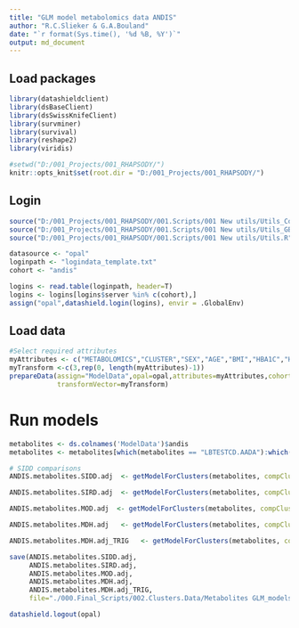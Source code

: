 ```yaml
---
title: "GLM model metabolomics data ANDIS"
author: "R.C.Slieker & G.A.Bouland"
date: "`r format(Sys.time(), '%d %B, %Y')`"
output: md_document
---
```


## Load packages

```r
library(datashieldclient)
library(dsBaseClient)
library(dsSwissKnifeClient)
library(survminer)
library(survival)
library(reshape2)
library(viridis)

#setwd("D:/001_Projects/001_RHAPSODY/")
knitr::opts_knit$set(root.dir = "D:/001_Projects/001_RHAPSODY/")
```

## Login

```r
source("D:/001_Projects/001_RHAPSODY/001.Scripts/001 New utils/Utils_CoxModels.R")
source("D:/001_Projects/001_RHAPSODY/001.Scripts/001 New utils/Utils_GB.R")
source("D:/001_Projects/001_RHAPSODY/001.Scripts/001 New utils/Utils.R")

datasource <- "opal"
loginpath <- "logindata_template.txt"
cohort <- "andis"

logins <- read.table(loginpath, header=T)
logins <- logins[logins$server %in% c(cohort),]
assign("opal",datashield.login(logins), envir = .GlobalEnv)
```
 
## Load data

```r
#Select required attributes 
myAttributes <- c("METABOLOMICS","CLUSTER","SEX","AGE","BMI","HBA1C","HDL","LDL","TRIG","CPEP")
myTransform <-c(3,rep(0, length(myAttributes)-1))
prepareData(assign="ModelData",opal=opal,attributes=myAttributes,cohort = "andis",
            transformVector=myTransform)
```

# Run models 

```r
metabolites <- ds.colnames('ModelData')$andis
metabolites <- metabolites[which(metabolites == "LBTESTCD.AADA"):which(metabolites == "LBTESTCD.Tyr")]

# SIDD comparisons
ANDIS.metabolites.SIDD.adj  <- getModelForClusters(metabolites, compCluster=2, refCluster="3,4,5,6", formula='ModelData.subset$%s~ModelData.subset$newCluster +  ModelData.subset$LBTESTCD.HBA1C')

ANDIS.metabolites.SIRD.adj  <- getModelForClusters(metabolites, compCluster=3, refCluster="2,4,5,6", formula='ModelData.subset$%s~ModelData.subset$newCluster +  ModelData.subset$LBTESTCD.CPEP')

ANDIS.metabolites.MOD.adj  <- getModelForClusters(metabolites, compCluster=4, refCluster="2,3,5,6", formula='ModelData.subset$%s~ModelData.subset$newCluster +  ModelData.subset$VSTESTCD.BMI')

ANDIS.metabolites.MDH.adj   <- getModelForClusters(metabolites, compCluster=6, refCluster="2,3,4,5", formula='ModelData.subset$%s~ModelData.subset$newCluster +  ModelData.subset$LBTESTCD.HDL')

ANDIS.metabolites.MDH.adj_TRIG   <- getModelForClusters(metabolites, compCluster=6, refCluster="2,3,4,5", formula='ModelData.subset$%s~ModelData.subset$newCluster +  ModelData.subset$LBTESTCD.HDL + ModelData.subset$LBTESTCD.TRIG')

save(ANDIS.metabolites.SIDD.adj, 
     ANDIS.metabolites.SIRD.adj, 
     ANDIS.metabolites.MOD.adj, 
     ANDIS.metabolites.MDH.adj, 
     ANDIS.metabolites.MDH.adj_TRIG, 
     file="./000.Final_Scripts/002.Clusters.Data/Metabolites GLM_models across clusters_FDB_ANDIS_OneVsAll_adjusted.RData")
```

```r
datashield.logout(opal)
```